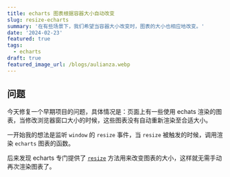```yaml
---
title: echarts 图表根据容器大小自动改变
slug: resize-echarts
summary: '在有些场景下，我们希望当容器大小改变时，图表的大小也相应地改变。'
date: '2024-02-23'
featured: true
tags:
  - echarts
draft: true
featured_image_url: /blogs/aulianza.webp
---
```


## 问题

今天修复一个早期项目的问题，具体情况是：页面上有一些使用 echats 渲染的图表，当修改浏览器窗口大小的时候，这些图表没有自动重新渲染至合适大小。

一开始我的想法是监听 `window` 的 `resize` 事件，当 `resize` 被触发的时候，调用渲染 `echarts` 图表的函数。

后来发现 echarts 专门提供了 [`resize`](https://echarts.apache.org/zh/api.html#echartsInstance.resize) 方法用来改变图表的大小，这样就无需手动再次渲染图表了。
